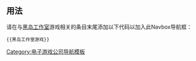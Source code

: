 <includeonly><!-- 在這裡加入模板的保護標識 --></includeonly><noinclude>{{template doc page viewed directly}}</noinclude>
<!-- 在本行下編輯模板說明 -->

== 用法 ==

请在与[[黑岛工作室]]游戏相关的条目末尾添加以下代码以加入此Navbox导航框：<pre>
{{黑岛工作室游戏}}
</pre>

{{collapsible option|default=collapsed}}<includeonly>
{{DEFAULTSORT:Black Isle Studios}}
[[Category:电子游戏公司导航模板]]
</includeonly>